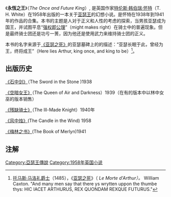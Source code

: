 {{refimprove|time=2015-04-23T02:43:26+00:00}}
《'''永恆之王'''》（''The Once and Future King''）, 是英国作家[[特倫斯·韓伯瑞·懷特|特伦斯·韩伯瑞·怀特]]（T. H. White）在1958年出版的一本关于[[亚瑟王|亚瑟王]]的幻想小说。是怀特在1938年到1941年的作品的合集。本书的主题是人对于正义和人性的考虑的探索，当男孩亚瑟成为国王，并试图平息“[[强权即公理|强权即公理]]”（might makes right）在骑士中的普遍现象。但是最终骑士团还是功亏一篑，因为他还是使用武力来维持骑士团的正义。

本书的名字来源于[[亞瑟之死|《亚瑟之死》]]的亚瑟墓碑上的的描述：“亚瑟长眠于此，曾经为王，终将成王”（Here lies Arthur, king once, and king to be）<ref>[[托马斯·马洛礼|托马斯·马洛礼爵士]]（1485），《[[亞瑟之死|亚瑟之死]]》（ ''Le Morte d'Arthur）。'' William Caxton. "And many men say that there ys wrytten uppon the thumbe thys: HIC IACET ARTHURUS, REX QUONDAM REXQUE FUTURUS."</ref>。

== 出版历史 ==
[[石中劍_(小說)|《石中剑》]]（The Sword in the Stone )1938

[[《空黯女王》|《空暗女王》]]（The Queen of Air and Darkness）1939（在有的版本中以林中女巫的版本销售）

[[《残缺骑士》|《残缺骑士》]]（The Ill-Made Knight）1940年

[[《风中烛》|《风中烛》]](The Candle in the Wind) 1958

[[《梅林之书》|《梅林之书》]](The Book of Merlyn)1941



== 注解 ==
<references />{{亚瑟王传说|永恒之王 = }}

{{Authority control}}
[[Category:亞瑟王傳說|Category:亞瑟王傳說]]
[[Category:1958年英国小说|Category:1958年英国小说]]